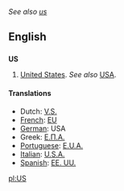 ''See also [[us]]''
==English==
==={{initialism}}===
'''US'''

# [[United States]].  ''See also'' [[USA]].

====Translations====
*Dutch: [[V.S.]] {{m}} {{p}}
*[[w:French language|French]]: [[EU]] {{m}} {{p}}
*[[w:German language|German]]: USA {{p}}
*Greek: [[Ε.Π.Α.]] {{f}} {{p}}
*[[w:Portugese language|Portuguese]]: [[E.U.A.]] {{m}} {{p}}
*[[w:Italian language|Italian]]: [[U.S.A.]] {{m}} {{p}}
*[[w:Spanish language|Spanish]]: [[EE. UU.]] {{m}} {{p}}

[[pl:US]]